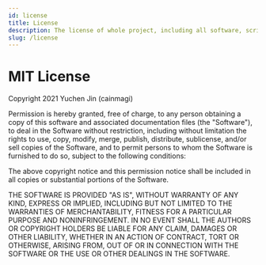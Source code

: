 ```yaml
---
id: license
title: License
description: The license of whole project, including all software, scripts, and this documentation.
slug: /license
---
```



# MIT License

Copyright <InlineIcon icon={mdiCopyright} vspace={-0.35}/> 2021 Yuchen Jin (cainmagi)

Permission is hereby granted, free of charge, to any person obtaining a copy
of this software and associated documentation files (the "Software"), to deal
in the Software without restriction, including without limitation the rights
to use, copy, modify, merge, publish, distribute, sublicense, and/or sell
copies of the Software, and to permit persons to whom the Software is
furnished to do so, subject to the following conditions:

The above copyright notice and this permission notice shall be included in all
copies or substantial portions of the Software.

THE SOFTWARE IS PROVIDED "AS IS", WITHOUT WARRANTY OF ANY KIND, EXPRESS OR
IMPLIED, INCLUDING BUT NOT LIMITED TO THE WARRANTIES OF MERCHANTABILITY,
FITNESS FOR A PARTICULAR PURPOSE AND NONINFRINGEMENT. IN NO EVENT SHALL THE
AUTHORS OR COPYRIGHT HOLDERS BE LIABLE FOR ANY CLAIM, DAMAGES OR OTHER
LIABILITY, WHETHER IN AN ACTION OF CONTRACT, TORT OR OTHERWISE, ARISING FROM,
OUT OF OR IN CONNECTION WITH THE SOFTWARE OR THE USE OR OTHER DEALINGS IN THE
SOFTWARE.
